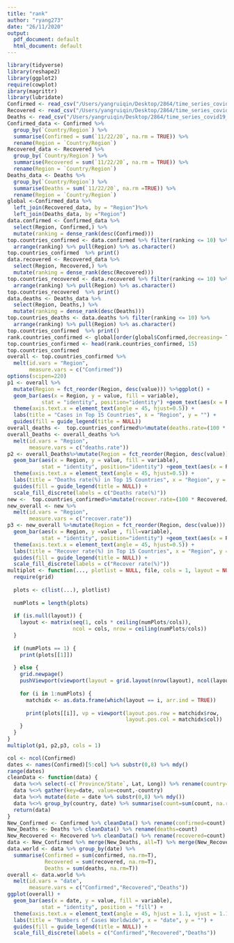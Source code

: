 ```yaml
---
title: "rank"
author: "ryang273"
date: "26/11/2020"
output:
  pdf_document: default
  html_document: default
---
```

```r
library(tidyverse)
library(reshape2)
library(ggplot2)
require(cowplot)
ibrary(magrittr) 
library(lubridate)  
Confirmed <- read_csv("/Users/yangruiqin/Desktop/2864/time_series_covid19_confirmed_global.csv")
Recovered <- read_csv("/Users/yangruiqin/Desktop/2864/time_series_covid19_recovered_global.csv")
Deaths <- read_csv("/Users/yangruiqin/Desktop/2864/time_series_covid19_deaths_global.csv")
Confirmed_data <- Confirmed %>%
  group_by(`Country/Region`) %>%
  summarise(Confirmed = sum(`11/22/20`, na.rm = TRUE)) %>%
  rename(Region = `Country/Region`)
Recovered_data <- Recovered %>%
  group_by(`Country/Region`) %>%
  summarise(Recovered = sum(`11/22/20`, na.rm = TRUE)) %>%
  rename(Region = `Country/Region`)
Deaths_data <- Deaths %>%
  group_by(`Country/Region`) %>%
  summarise(Deaths = sum(`11/22/20`, na.rm =TRUE)) %>%
  rename(Region = `Country/Region`)
global <-Confirmed_data %>%  
  left_join(Recovered_data, by = "Region")%>%  
  left_join(Deaths_data, by ="Region")
data.confirmed <- Confirmed_data %>%
  select(Region, Confirmed,) %>%
  mutate(ranking = dense_rank(desc(Confirmed)))
top.countries_confirmed <- data.confirmed %>% filter(ranking <= 10) %>%
  arrange(ranking) %>% pull(Region) %>% as.character()
top.countries_confirmed  %>% print()
data.recovered <- Recovered_data %>%
  select(Region, Recovered,) %>%
  mutate(ranking = dense_rank(desc(Recovered)))
top.countries_recovered <- data.recovered %>% filter(ranking <= 10) %>%
  arrange(ranking) %>% pull(Region) %>% as.character()
top.countries_recovered  %>% print()
data.deaths <- Deaths_data %>%
  select(Region, Deaths,) %>%
  mutate(ranking = dense_rank(desc(Deaths)))
top.countries_deaths <- data.deaths %>% filter(ranking <= 10) %>%
  arrange(ranking) %>% pull(Region) %>% as.character()
top.countries_confirmed  %>% print()
rank.countries_confirmed <- global[order(global$Confirmed,decreasing= T),]
top.countries_confirmed <- head(rank.countries_confirmed, 15)
top.countries_confirmed
overall <- top.countries_confirmed %>% 
  melt(id.vars = "Region", 
       measure.vars = c("Confirmed"))
options(scipen=220)
p1 <- overall %>%
  mutate(Region = fct_reorder(Region, desc(value))) %>%ggplot() + 
  geom_bar(aes(x = Region, y = value, fill = variable), 
           stat = "identity", position="identity") +geom_text(aes(x = Region, y = value,label = value),size = 2,vjust = 1.5)+
  theme(axis.text.x = element_text(angle = 45, hjust=0.5)) + 
  labs(title = "Cases in Top 15 Countries", x = "Region", y = "") + 
  guides(fill = guide_legend(title = NULL))
overall_deaths <-  top.countries_confirmed%>%mutate(deaths.rate=(100 * Deaths/Confirmed) %>% round(1))
overall_Deaths <- overall_deaths %>% 
  melt(id.vars = "Region", 
       measure.vars = c("deaths.rate"))
p2 <- overall_Deaths%>%mutate(Region = fct_reorder(Region, desc(value))) %>%ggplot()+ 
  geom_bar(aes(x = Region, y = value, fill = variable), 
           stat = "identity", position="identity") +geom_text(aes(x = Region, y = value,label = value),size = 2,vjust = 1.5)+
  theme(axis.text.x = element_text(angle = 45, hjust=0.5)) + 
  labs(title = "Deaths rate(%) in Top 15 Countries", x = "Region", y = "") + 
  guides(fill = guide_legend(title = NULL)) +
  scale_fill_discrete(labels = c("Deaths rate(%)"))
new <-  top.countries_confirmed%>%mutate(recover.rate=(100 * Recovered/Confirmed) %>% round(1))
new_overall <- new %>% 
  melt(id.vars = "Region", 
       measure.vars = c("recover.rate"))
p3 <- new_overall %>%mutate(Region = fct_reorder(Region, desc(value))) %>%ggplot() +
  geom_bar(aes(x = Region, y =value , fill=variable), 
           stat = "identity", position="identity") +geom_text(aes(x = Region, y = value,label = value),size = 3)+
  theme(axis.text.x = element_text(angle = 45, hjust=0.5)) + 
  labs(title = "Recover rate(%) in Top 15 Countries", x = "Region", y = "") + 
  guides(fill = guide_legend(title = NULL)) +
  scale_fill_discrete(labels = c("Recover rate(%)"))
multiplot <- function(..., plotlist = NULL, file, cols = 1, layout = NULL) {
  require(grid)
  
  plots <- c(list(...), plotlist)
  
  numPlots = length(plots)
  
  if (is.null(layout)) {
    layout <- matrix(seq(1, cols * ceiling(numPlots/cols)),
                     ncol = cols, nrow = ceiling(numPlots/cols))
  }
  
  if (numPlots == 1) {
    print(plots[[1]])
    
  } else {
    grid.newpage()
    pushViewport(viewport(layout = grid.layout(nrow(layout), ncol(layout))))
    
    for (i in 1:numPlots) {
      matchidx <- as.data.frame(which(layout == i, arr.ind = TRUE))
      
      print(plots[[i]], vp = viewport(layout.pos.row = matchidx$row,
                                      layout.pos.col = matchidx$col))
    }
  }
}
multiplot(p1, p2,p3, cols = 1)

col <- ncol(Confirmed)
dates <- names(Confirmed)[5:col] %>% substr(0,8) %>% mdy()
range(dates)
cleanData <- function(data) {
  data %<>% select(-c(`Province/State`, Lat, Long)) %>% rename(country=`Country/Region`)
  data %<>% gather(key=date, value=count,-country)
  data %<>% mutate(date = date %>% substr(0,8) %>% mdy())
  data %<>% group_by(country, date) %>% summarise(count=sum(count, na.rm=T)) %>% as.data.frame()
  return(data)
}
New_Confirmed <- Confirmed %>% cleanData() %>% rename(confirmed=count)
New_Deaths <- Deaths %>% cleanData() %>% rename(deaths=count)
New_Recovered <- Recovered %>% cleanData() %>% rename(recovered=count)
data <- New_Confirmed %>% merge(New_Deaths, all=T) %>% merge(New_Recovered, all=T)
data.world <- data %>% group_by(date) %>%
  summarise(Confirmed = sum(confirmed, na.rm=T),
            Recovered = sum(recovered, na.rm=T),
            Deaths = sum(deaths, na.rm=T))
overall <- data.world %>% 
  melt(id.vars = "date", 
       measure.vars = c("Confirmed","Recovered","Deaths"))
ggplot(overall) + 
  geom_bar(aes(x = date, y = value, fill = variable), 
           stat = "identity", position = "fill") + 
  theme(axis.text.x = element_text(angle = 45, hjust = 1.1, vjust = 1.1)) + 
  labs(title = "Numbers of Cases Worldwide", x = "date", y = "") + 
  guides(fill = guide_legend(title = NULL)) +
  scale_fill_discrete(labels = c("Confirmed","Recovered","Deaths"))

```

